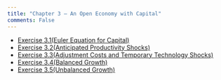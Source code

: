 ```yaml
---
title: "Chapter 3 – An Open Economy with Capital"
comments: False
---
```



- [Exercise 3.1(Euler Equation for Capital)](3_1.qmd)
- [Exercise 3.2(Anticipated Productivity Shocks)](3_2.qmd)
- [Exercise 3.3(Adjustment Costs and Temporary Technology Shocks)](3_3.qmd)
- [Exercise 3.4(Balanced Growth)](3_4.qmd)
- [Exercise 3.5(Unbalanced Growth)](3_5.qmd)
